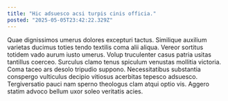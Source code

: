 ```yaml
---
title: "Hic adsuesco acsi turpis cinis officia."
posted: "2025-05-05T23:42:22.329Z"
---
```


Quae dignissimos umerus dolores excepturi tactus. Similique auxilium varietas ducimus toties tendo textilis coma alii aliqua. Vereor sortitus totidem vado aurum iusto umerus.
Volup truculenter casus patria usitas tantillus coerceo. Surculus clamo tenus spiculum venustas mollitia victoria. Coma taceo ars desolo tripudio suppono.
Necessitatibus substantia conspergo vulticulus decipio vitiosus acerbitas tepesco adsuesco. Tergiversatio pauci nam sperno theologus clam atqui optio vis. Aggero statim advoco bellum uxor soleo veritatis acies.
